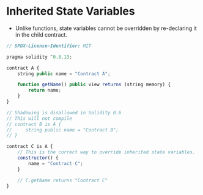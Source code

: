 
# Inherited State Variables
- Unlike functions, state variables cannot be overridden by re-declaring it in the child contract.

```jsx
// SPDX-License-Identifier: MIT

pragma solidity ^0.8.13;

contract A {
    string public name = "Contract A";

    function getName() public view returns (string memory) {
        return name;
    }
}

// Shadowing is disallowed in Solidity 0.6
// This will not compile
// contract B is A {
//     string public name = "Contract B";
// }

contract C is A {
    // This is the correct way to override inherited state variables.
    constructor() {
        name = "Contract C";
    }

    // C.getName returns "Contract C"
}
```